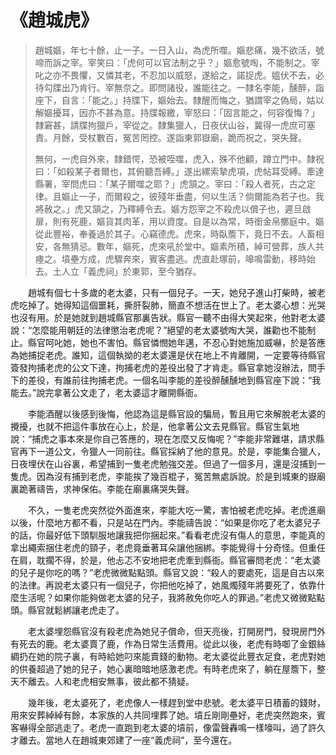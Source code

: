 # 《趙城虎》

> 趙城嫗，年七十餘，止一子。一日入山，為虎所噬。嫗悲痛，幾不欲活，號啼而訴之宰。宰笑曰：「虎何可以官法制之乎？」嫗愈號啕，不能制之。宰叱之亦不畏懼，又憐其老，不忍加以威怒，遂給之，諾捉虎。媼伏不去，必待勾牒出乃肯行。宰無奈之。即問諸役，誰能往之。一隸名李能，醺醉，詣座下，自言：「能之。」持牒下，嫗始去。隸醒而悔之，猶謂宰之偽局，姑以解嫗擾耳，因亦不甚為意。持牒報繳，宰怒曰：「固言能之，何容復悔？」隸窘甚，請牒拘獵戶，宰從之。隸集獵人，日夜伏山谷，冀得一虎庶可塞責。月餘，受杖數百，冤苦罔控。遂詣東郭嶽廟，跪而祝之，哭失聲。
>
> 無何，一虎自外來，隸錯愕，恐被咥噬，虎入，殊不他顧，蹲立門中。隸祝曰：「如殺某子者爾也，其俯聽吾縛。」遂出縲索摯虎項，虎帖耳受縛。牽達縣署，宰問虎曰：「某子爾噬之耶？」虎頷之。宰曰：「殺人者死，古之定律。且嫗止一子，而爾殺之，彼殘年垂盡，何以生活？倘爾能為若子也。我將赦之。」虎又頷之，乃釋縛令去。嫗方怨宰之不殺虎以償子也，遲旦啟扉，則有死鹿，嫗貨其肉革，用以資度。自是以為常，時銜金帛擲庭中。嫗從此豐裕，奉養過於其子。心竊德虎。虎來，時臥簷下，竟日不去。人畜相安，各無猜忌。數年，嫗死，虎來吼於堂中。嫗素所積，綽可營葬，族人共瘞之。墳壘方成，虎驟奔來，賓客盡逃。虎直赴塚前，嗥鳴雷動，移時始去。土人立「義虎祠」於東郭，至今猶存。

&emsp;&emsp;趙城有個七十多歲的老太婆，只有一個兒子。一天，她兒子進山打柴時，被老虎吃掉了。她得知這個噩耗，撕肝裂肺，簡直不想活在世上了。老太婆心想：光哭也沒有用。於是她就到趙城縣官那裏告狀。縣官一聽不由得大笑起來，他對老太婆說：“怎麼能用朝廷的法律懲治老虎呢？”絕望的老太婆號啕大哭，誰勸也不能制止。縣官呵叱她，她也不害怕。縣官憐憫她年邁，不忍心對她施加威嚇，於是答應為她捕捉老虎。誰知，這個執拗的老太婆還是伏在地上不肯離開，一定要等待縣官簽發拘捕老虎的公文下達，拘捕老虎的差役出發了才肯走。縣官拿她沒辦法，問手下的差役，有誰前往拘捕老虎。一個名叫李能的差役醉醺醺地到縣官座下說：“我能去。”說完拿著公文走了，老太婆這才離開縣衙。

&emsp;&emsp;李能酒醒以後感到後悔，他認為這是縣官設的騙局，暫且用它來解脫老太婆的攪擾，也就不把這件事放在心上，於是，他拿著公文去見縣官。縣官生氣地說：“捕虎之事本來是你自己答應的，現在怎麼又反悔呢？”李能非常難堪，請求縣官再下一道公文，令獵人一同前往。縣官採納了他的意見。於是，李能集合獵人，日夜埋伏在山谷裏，希望捕到一隻老虎勉強交差。但過了一個多月，還是沒捕到一隻虎。因為沒有捕到老虎，李能挨了幾百棍子，冤苦無處訴說。於是到城東的嶽廟裏跪著禱告，求神保佑。李能在廟裏痛哭失聲。

&emsp;&emsp;不久，一隻老虎突然從外面進來，李能大吃一驚，害怕被老虎吃掉。老虎進廟以後，什麼地方都不看，只是站在門內。李能禱告說：“如果是你吃了老太婆兒子的話，你最好低下頭馴服地讓我把你捆起來。”看看老虎沒有傷人的意思，李能真的拿出繩索捆住老虎的頸子，老虎竟垂著耳朵讓他捆綁。李能覺得十分奇怪。但重任在肩，耽擱不得，於是，他忐忑不安地把老虎牽到縣衙。縣官審問老虎：“老太婆的兒子是你吃的嗎？”老虎微微點點頭。縣官又說：“殺人的要處死，這是自古以來的法律。再說老太婆只有一個兒子，你把他吃掉了，她風燭殘年將要死了，依靠什麼生活呢？如果你能夠做老太婆的兒子，我將赦免你吃人的罪過。”老虎又微微點點頭。縣官就鬆綁讓老虎走了。

&emsp;&emsp;老太婆埋怨縣官沒有殺老虎為她兒子償命，但天亮後，打開房門，發現房門外有死去的鹿。老太婆賣了鹿，作為日常生活費用。從此以後，老虎有時啣了金銀絲綢扔在她的院子裏，有時給她叼來能賣錢的動物。老太婆從此豐衣足食，老虎對她的供養超過了她的兒子，她心裏暗暗地感激老虎。有時老虎來了，躺在屋簷下，整天不離去。人和老虎相安無事，彼此都不猜疑。

&emsp;&emsp;幾年後，老太婆死了，老虎像人一樣趕到堂中悲號。老太婆平日積蓄的錢財，用來安葬綽綽有餘，本家族的人共同埋葬了她。墳丘剛剛壘好，老虎突然跑來，賓客嚇得全部逃走了。老虎一直跑到老太婆的墳前，像雷聲轟鳴一樣嚎叫，過了許久才離去。當地人在趙城東郊建了一座“義虎祠”，至今還在。
